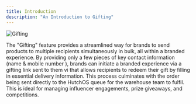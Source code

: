 ```yaml
---
title: Introduction
description: "An Introduction to Gifting"
---
```


<img className="block h-80" src="/images/gifting.svg" alt="Gifting" />

The "Gifting" feature provides a streamlined way for brands to send products to multiple recipients simultaneously in bulk, all within a branded experience. By providing only a few pieces of key contact information (name & mobile number ), brands can initiate a branded experience via a gifting link sent to them vi that allows recipients to redeem their gift by filling in essential delivery information. This process culminates with the order being sent directly to the HutchOS queue for the warehouse team to fulfil. This is ideal for managing influencer engagements, prize giveaways, and competitions.
